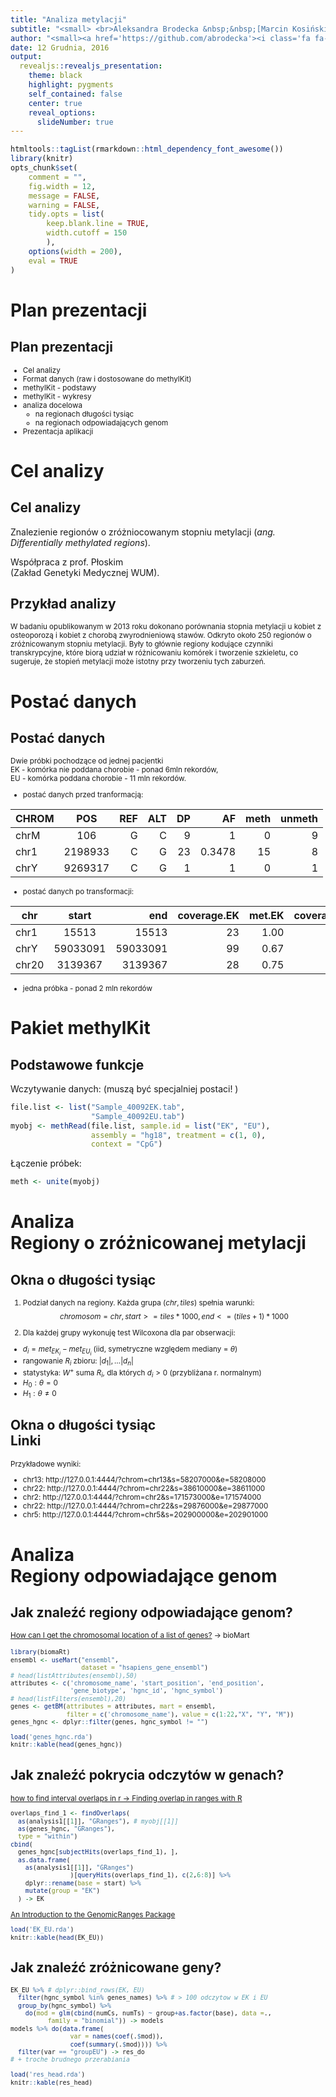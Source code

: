 ```yaml
---
title: "Analiza metylacji"
subtitle: "<small> <br>Aleksandra Brodecka &nbsp;&nbsp;[Marcin Kosiński](http://r-addict.com/About.html) </small>"
author: "<small><a href='https://github.com/abrodecka'><i class='fa fa-github'></i></a>&nbsp;&nbsp;<a href='mailto:aleksandrabrodecka@gmail.com'><i class='fa fa-envelope-o'></i></a>&nbsp;&nbsp;&nbsp;&nbsp;&nbsp;&nbsp;&nbsp;&nbsp;&nbsp;&nbsp;&nbsp;&nbsp;&nbsp;&nbsp;&nbsp;&nbsp;&nbsp;&nbsp;&nbsp;&nbsp;&nbsp;&nbsp;&nbsp;&nbsp;&nbsp;&nbsp;&nbsp;&nbsp;&nbsp;&nbsp;&nbsp;&nbsp;&nbsp;&nbsp;&nbsp;&nbsp;&nbsp;&nbsp;&nbsp;&nbsp;&nbsp;&nbsp;&nbsp;&nbsp;<a href='https://r-addict.com'><i class='fa fa-comment'></i></a>&nbsp;&nbsp;<a href='https://stackoverflow.com/users/3857701'><i class='fa fa-stack-overflow'></i></a>&nbsp;&nbsp;<a href='https://github.com/MarcinKosinski'><i class='fa fa-github'></i></a>&nbsp;&nbsp;<a href='mailto:m.p.kosinski@gmail.com'><i class='fa fa-envelope-o'></i></a></small><br>"
date: 12 Grudnia, 2016
output:
  revealjs::revealjs_presentation:
    theme: black
    highlight: pygments
    self_contained: false
    center: true
    reveal_options:
      slideNumber: true
---
```


```r
htmltools::tagList(rmarkdown::html_dependency_font_awesome())
library(knitr)
opts_chunk$set(
	comment = "",
	fig.width = 12, 
	message = FALSE,
	warning = FALSE,
	tidy.opts = list(
		keep.blank.line = TRUE,	
		width.cutoff = 150
		),
	options(width = 200),
	eval = TRUE
)
```

# Plan prezentacji

## Plan prezentacji

<small>

- Cel analizy
- Format danych (raw i dostosowane do methylKit)
- methylKit - podstawy 
- methylKit - wykresy
- analiza docelowa 
    - na regionach długości tysiąc
    - na regionach odpowiadających genom
- Prezentacja aplikacji

</small>

# Cel analizy

## Cel analizy

Znalezienie regionów o zróżniocowanym stopniu metylacji (*ang. Differentially methylated regions*). 

Współpraca z prof. Płoskim <br>(Zakład Genetyki Medycznej WUM).

## Przykład analizy

<small>

W badaniu opublikowanym w 2013 roku dokonano porównania stopnia metylacji u kobiet z osteoporozą i kobiet z chorobą zwyrodnieniową stawów. Odkryto około 250 regionów o zróżnicowanym stopniu metylacji. Były to głównie regiony kodujące czynniki transkrypcyjne, które biorą udział w różnicowaniu komórek i tworzenie szkieletu, co sugeruje, że stopień metylacji może istotny przy tworzeniu tych zaburzeń. 

</small>

# Postać danych

## Postać danych

<small>

Dwie próbki pochodzące od jednej pacjentki <br> EK - komórka nie poddana chorobie - ponad 6mln rekordów, <br>EU - komórka poddana chorobie - 11 mln rekordów.

- postać danych przed tranformacją:

|CHROM|POS|REF|ALT|DP|AF|meth|unmeth|
|------|:---:|-----:|-----:|-----:|-----:|-----:|-----:|
|chrM|106|G|C|9|1|0|9|
|chr1|2198933|C|G|23|0.3478|15|8|
|chrY|9269317|C|G|1|1|0|1|

- postać danych po transformacji:


|chr|start|end|coverage.EK | met.EK |coverage.EU|met.EU|
|------|:---:|-----:|-----:|-----:|-----:|-----:|
|chr1|15513|15513|23|1.00|22|1.00|
|chrY|59033091|59033091|99|0.67|166|0.77|
|chr20|3139367|3139367|28|0.75|26|0.76|

- jedna próbka - ponad 2 mln rekordów

</small>

# Pakiet methylKit

## Podstawowe funkcje

Wczytywanie danych: (muszą być specjalniej postaci! )

```r
file.list <- list("Sample_40092EK.tab",
                  "Sample_40092EU.tab")
myobj <- methRead(file.list, sample.id = list("EK", "EU"),
                  assembly = "hg18", treatment = c(1, 0), 
                  context = "CpG")
```

Łączenie próbek:

```r
meth <- unite(myobj)
```


# Analiza <br> Regiony o zróżnicowanej metylacji

## Okna o długości tysiąc

<small>

1. Podział danych na regiony.
Każda grupa $(chr, tiles)$ spełnia warunki: 
$$chromosom = chr, start >= tiles * 1000, end <= (tiles + 1)*1000$$

2. Dla każdej grupy wykonuję test Wilcoxona dla par obserwacji:\n


- $d_i = met_{EK_i} - met_{EU_i}$ (iid, symetryczne względem mediany = $\theta$)
- rangowanie $R_i$ zbioru: $|d_1|, \ldots |d_n|$
- statystyka: $W^+$ suma $R_i$, dla których $d_i > 0$ (przybliżana r. normalnym)
- $H_0: \theta = 0$
- $H_1: \theta \neq 0$

</small>

## Okna o długości tysiąc <br> Linki

<small>

Przykładowe wyniki: 

- chr13: http://127.0.0.1:4444/?chrom=chr13&s=58207000&e=58208000
- chr22: http://127.0.0.1:4444/?chrom=chr22&s=38610000&e=38611000
- chr2: http://127.0.0.1:4444/?chrom=chr2&s=171573000&e=171574000
- chr22: http://127.0.0.1:4444/?chrom=chr22&s=29876000&e=29877000
- chr5: http://127.0.0.1:4444/?chrom=chr5&s=202900000&e=202901000

</small>

# Analiza <br> Regiony odpowiadające genom

## Jak znaleźć regiony odpowiadające genom?


<small>
[<i class='fa fa-stack-overflow'></i> How can I get the chromosomal location of a list of genes?](https://www.researchgate.net/post/How_can_I_get_the_chromosomal_location_of_a_list_of_genes) -> bioMart

```r
library(biomaRt)
ensembl <- useMart("ensembl",
                   dataset = "hsapiens_gene_ensembl")
# head(listAttributes(ensembl),50)
attributes <- c('chromosome_name', 'start_position', 'end_position',
                'gene_biotype', 'hgnc_id', 'hgnc_symbol')
# head(listFilters(ensembl),20)
genes <- getBM(attributes = attributes, mart = ensembl, 
               filter = c('chromosome_name'), value = c(1:22,"X", "Y", "M"))
genes_hgnc <- dplyr::filter(genes, hgnc_symbol != "")
```

```r
load('genes_hgnc.rda')
knitr::kable(head(genes_hgnc))
```

</small>

## Jak znaleźć pokrycia odczytów w genach?

<small>

[<i class='fa fa-stack-overflow'></i> how to find interval overlaps in r -> Finding overlap in ranges with R](http://stackoverflow.com/questions/3916195/finding-overlap-in-ranges-with-r)

```r
overlaps_find_1 <- findOverlaps(
  as(analysis1[[1]], "GRanges"), # myobj[[1]]
  as(genes_hgnc, "GRanges"),
  type = "within")
cbind(
  genes_hgnc[subjectHits(overlaps_find_1), ],
  as.data.frame(
    as(analysis1[[1]], "GRanges")
                )[queryHits(overlaps_find_1), c(2,6:8)] %>%
    dplyr::rename(base = start) %>%
    mutate(group = "EK")
  ) -> EK
```

[An Introduction to the GenomicRanges Package](https://www.bioconductor.org/packages/devel/bioc/vignettes/GenomicRanges/inst/doc/GenomicRangesIntroduction.pdf)

```r
load('EK_EU.rda')
knitr::kable(head(EK_EU))
```

</small>

## Jak znaleźć zróżnicowane geny?

<small>

```r
EK_EU %>% # dplyr::bind_rows(EK, EU)
  filter(hgnc_symbol %in% genes_names) %>% # > 100 odczytow w EK i EU
  group_by(hgnc_symbol) %>%
    do(mod = glm(cbind(numCs, numTs) ~ group+as.factor(base), data =.,
          family = "binomial")) -> models
models %>% do(data.frame(
                var = names(coef(.$mod)),
                coef(summary(.$mod)))) %>%
  filter(var == "groupEU") -> res_do
# + troche brudnego przerabiania
```

```r
load('res_head.rda')
knitr::kable(res_head)
```


</small>


